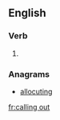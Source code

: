 ==English==

===Verb===
{{head|en}}

# {{present participle of|call out|lang=en}}

===Anagrams===
* [[allocuting#English|allocuting]]

[[fr:calling out]]